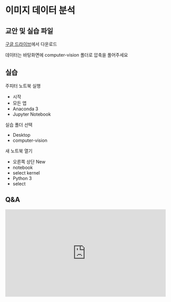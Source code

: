 # 이미지 데이터 분석

## 교안 및 실습 파일

[구글 드라이브](https://drive.google.com/drive/u/1/folders/1lqaiJRm7DU8MoWMZCs9U3UKTOHVymRDv)에서 다운로드

데이터는 바탕화면에 computer-vision 폴더로 압축을 풀어주세요

## 실습

주피터 노트북 실행
- 시작
- 모든 앱
- Anaconda 3
- Jupyter Notebook

실습 폴더 선택
- Desktop
- computer-vision

새 노트북 열기
- 오른쪽 상단 New
- notebook
- select kernel
- Python 3
- select

## Q&A
<iframe src="https://tally.so/embed/wbOOKg?alignLeft=1&hideTitle=1&transparentBackground=1&dynamicHeight=0" loading="lazy" width="100%" height="274" frameborder="0" marginheight="0" marginwidth="0" title="Q&A"></iframe>
